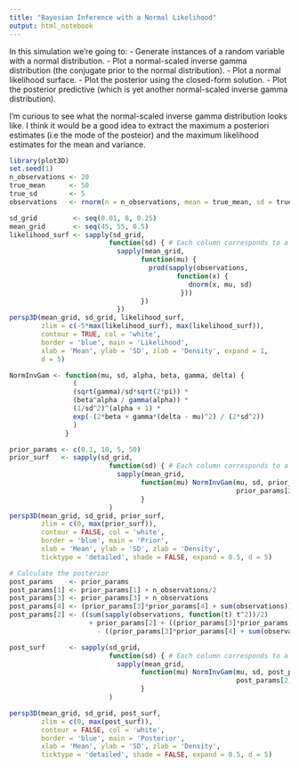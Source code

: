 ```yaml
---
title: "Bayesian Inference with a Normal Likelihood"
output: html_notebook
---
```


In this simulation we're going to:
- Generate instances of a random variable with a normal distribution.
- Plot a normal-scaled inverse gamma distribution (the conjugate prior to the normal distribution).
- Plot a normal likelihood surface.
- Plot the posterior using the closed-form solution.
- Plot the posterior predictive (which is yet another normal-scaled inverse gamma distribution).

I'm curious to see what the normal-scaled inverse gamma distribution looks like. I think it would be a good idea to extract the maximum a posteriori estimates (i.e the mode of the posteior) and the maximum likelihood estimates for the mean and variance.

```r
library(plot3D)
set.seed(1)
n_observations <- 20
true_mean      <- 50
true_sd        <- 5
observations   <- rnorm(n = n_observations, mean = true_mean, sd = true_sd)

sd_grid         <- seq(0.01, 8, 0.25)
mean_grid       <- seq(45, 55, 0.5)
likelihood_surf <- sapply(sd_grid, 
                         function(sd) { # Each column corresponds to a mean value
                           sapply(mean_grid,
                                 function(mu) {
                                   prod(sapply(observations,
                                          function(x) {
                                             dnorm(x, mu, sd)
                                           }))
                                 })
                           })
persp3D(mean_grid, sd_grid, likelihood_surf,
        zlim = c(-5*max(likelihood_surf), max(likelihood_surf)), 
        contour = TRUE, col = 'white',
        border = 'blue', main = 'Likelihood',
        xlab = 'Mean', ylab = 'SD', zlab = 'Density', expand = 1,
        d = 5)

```
```r
NormInvGam <- function(mu, sd, alpha, beta, gamma, delta) {
                (
                (sqrt(gamma)/sd*sqrt(2*pi)) *
                (beta^alpha / gamma(alpha)) *
                (1/sd^2)^(alpha + 1) *
                exp(-(2*beta + gamma*(delta - mu)^2) / (2*sd^2))
                )
              }

prior_params <- c(0.1, 10, 5, 50)
prior_surf   <- sapply(sd_grid, 
                         function(sd) { # Each column corresponds to a mean value
                           sapply(mean_grid,
                                 function(mu) NormInvGam(mu, sd, prior_params[1],
                                                         prior_params[2], prior_params[3], prior_params[4]))
                                 }
                         )
persp3D(mean_grid, sd_grid, prior_surf,
        zlim = c(0, max(prior_surf)), 
        contour = FALSE, col = 'white',
        border = 'blue', main = 'Prior',
        xlab = 'Mean', ylab = 'SD', zlab = 'Density',
        ticktype = 'detailed', shade = FALSE, expand = 0.5, d = 5)

```


```r
# Calculate the posterior
post_params    <- prior_params
post_params[1] <- prior_params[1] + n_observations/2
post_params[3] <- prior_params[3] + n_observations
post_params[4] <- (prior_params[3]*prior_params[4] + sum(observations))/(prior_params[3] + n_observations)
post_params[2] <- ((sum(sapply(observations, function(t) t^2))/2) 
                    + prior_params[2] + ((prior_params[3]*prior_params[4]^2)/2)
                      - ((prior_params[3]*prior_params[4] + sum(observations))^2 / (2*(prior_params[3] + n_observations))))

post_surf      <- sapply(sd_grid, 
                         function(sd) { # Each column corresponds to a mean value
                           sapply(mean_grid,
                                 function(mu) NormInvGam(mu, sd, post_params[1],
                                                         post_params[2], post_params[3], post_params[4]))
                                 }
                         )

persp3D(mean_grid, sd_grid, post_surf,
        zlim = c(0, max(post_surf)), 
        contour = FALSE, col = 'white',
        border = 'blue', main = 'Posterior',
        xlab = 'Mean', ylab = 'SD', zlab = 'Density',
        ticktype = 'detailed', shade = FALSE, expand = 0.5, d = 5)
```
